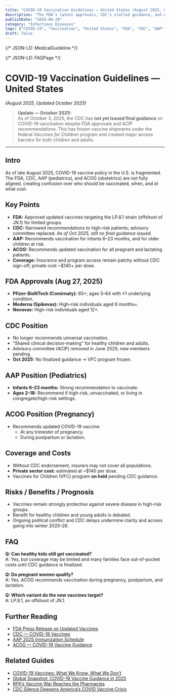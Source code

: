 ```yaml
---
title: "COVID-19 Vaccination Guidelines — United States (August 2025, Updated October 2025)"
description: "The FDA’s latest approvals, CDC’s stalled guidance, and AAP/ACOG recommendations on COVID-19 vaccination as of October 2025."
publishDate: "2025-08-28"
category: "Infectious Diseases"
tags: ["COVID-19", "Vaccination", "United States", "FDA", "CDC", "AAP", "ACOG"]
draft: false
---
```


{/* JSON-LD: MedicalGuideline */}
<script type="application/ld+json">
  {JSON.stringify({
    "@context": "https://schema.org",
    "@type": "MedicalGuideline",
    "name": "COVID-19 Vaccination Guidelines — United States",
    "datePublished": "2025-08-28",
    "dateModified": "2025-10-03",
    "guidelineDate": "2025-08-28",
    "description": "Current U.S. COVID-19 vaccination guidance, including FDA approvals, CDC delays, and recommendations from AAP and ACOG.",
    "recognizingAuthority": [
      { "@type": "Organization", "name": "U.S. Food and Drug Administration" },
      { "@type": "Organization", "name": "Centers for Disease Control and Prevention" },
      { "@type": "Organization", "name": "American Academy of Pediatrics" },
      { "@type": "Organization", "name": "American College of Obstetricians and Gynecologists" }
    ],
    "url": "https://patientguide.io/guides/us-covid-vaccine-guidelines-aug-2025",
    "inLanguage": "en",
    "isBasedOn": [
      "https://www.fda.gov/news-events/press-announcements",
      "https://www.cdc.gov/coronavirus/2019-ncov/vaccines/index.html",
      "https://www.aap.org/",
      "https://www.acog.org/clinical/covid-19"
    ]
  })}
</script>

{/* JSON-LD: FAQPage */}
<script type="application/ld+json">
  {JSON.stringify({
    "@context": "https://schema.org",
    "@type": "FAQPage",
    "mainEntity": [
      {
        "@type": "Question",
        "name": "Who is currently recommended to receive an updated COVID-19 vaccine in the U.S.?",
        "acceptedAnswer": { "@type": "Answer", "text": "FDA has authorized updated vaccines for high-risk groups; CDC has not finalized broad guidance as of October 2025. AAP recommends infants 6–23 months and selected older children; ACOG recommends vaccination in pregnancy and lactation." }
      },
      {
        "@type": "Question",
        "name": "Why are some shipments delayed and coverage inconsistent?",
        "acceptedAnswer": { "@type": "Answer", "text": "Without finalized CDC recommendations, insurers and federal programs like Vaccines for Children face barriers, creating patchy access and potential out-of-pocket costs." }
      },
      {
        "@type": "Question",
        "name": "Which variant do the 2025 updates target?",
        "acceptedAnswer": { "@type": "Answer", "text": "The 2025 formulation targets LP.8.1 (an offshoot of JN.1), per FDA filings." }
      },
      {
        "@type": "Question",
        "name": "Are pregnant patients recommended to receive the updated vaccine?",
        "acceptedAnswer": { "@type": "Answer", "text": "Yes. ACOG recommends vaccination during pregnancy, postpartum, and lactation." }
      },
      {
        "@type": "Question",
        "name": "Can healthy children still get vaccinated?",
        "acceptedAnswer": { "@type": "Answer", "text": "Yes, but coverage may be limited until CDC guidance is finalized; families may face private-pay costs in the interim." }
      }
    ]
  })}
</script>


# COVID-19 Vaccination Guidelines — United States  
*(August 2025, Updated October 2025)*

> **Update — October 2025:**  
> As of October 3, 2025, the CDC has **not yet issued final guidance** on COVID-19 vaccination despite FDA approvals and ACIP recommendations. This has frozen vaccine shipments under the federal *Vaccines for Children* program and created major access barriers for both children and adults.  

---

## Intro
As of late August 2025, COVID-19 vaccine policy in the U.S. is fragmented.  
The FDA, CDC, AAP (pediatrics), and ACOG (obstetrics) are not fully aligned, creating confusion over who should be vaccinated, when, and at what cost.  

## Key Points
- **FDA:** Approved updated vaccines targeting the LP.8.1 strain (offshoot of JN.1) for limited groups.  
- **CDC:** Narrowed recommendations to high-risk patients; advisory committee replaced. *As of Oct 2025, still no final guidance issued.*  
- **AAP:** Recommends vaccination for infants 6–23 months, and for older children at risk.  
- **ACOG:** Recommends updated vaccination for all pregnant and lactating patients.  
- **Coverage:** Insurance and program access remain patchy without CDC sign-off; private cost ~$140+ per dose.  

## FDA Approvals (Aug 27, 2025)
- **Pfizer-BioNTech (Comirnaty):** 65+; ages 5–64 with ≥1 underlying condition.  
- **Moderna (Spikevax):** High-risk individuals aged 6 months+.  
- **Novavax:** High-risk individuals aged 12+.  

## CDC Position
- No longer recommends universal vaccination.  
- “Shared clinical decision-making” for healthy children and adults.  
- Advisory committee (ACIP) removed in June 2025; new members pending.  
- **Oct 2025:** No finalized guidance → VFC program frozen.  

## AAP Position (Pediatrics)
- **Infants 6–23 months:** Strong recommendation to vaccinate.  
- **Ages 2–18:** Recommend if high-risk, unvaccinated, or living in congregate/high-risk settings.  

## ACOG Position (Pregnancy)
- Recommends updated COVID-19 vaccine:  
  - At any trimester of pregnancy.  
  - During postpartum or lactation.  

## Coverage and Costs
- Without CDC endorsement, insurers may not cover all populations.  
- **Private sector cost:** estimated at ~$140 per dose.  
- Vaccines for Children (VFC) program **on hold** pending CDC guidance.  

## Risks / Benefits / Prognosis
- Vaccines remain strongly protective against severe disease in high-risk groups.  
- Benefit for healthy children and young adults is debated.  
- Ongoing political conflict and CDC delays undermine clarity and access going into winter 2025–26.  

## FAQ
**Q: Can healthy kids still get vaccinated?**  
A: Yes, but coverage may be limited and many families face out-of-pocket costs until CDC guidance is finalized.  

**Q: Do pregnant women qualify?**  
A: Yes. ACOG recommends vaccination during pregnancy, postpartum, and lactation.  

**Q: Which variant do the new vaccines target?**  
A: LP.8.1, an offshoot of JN.1.  

## Further Reading
- [FDA Press Release on Updated Vaccines](https://www.fda.gov/news-events/press-announcements)  
- [CDC — COVID-19 Vaccines](https://www.cdc.gov/coronavirus/2019-ncov/vaccines/index.html)  
- [AAP 2025 Immunization Schedule](https://www.aap.org/)  
- [ACOG — COVID-19 Vaccine Guidance](https://www.acog.org/clinical/covid-19)  

## Related Guides
- [COVID-19 Vaccines: What We Know, What We Don’t](/guides/covid-19-vaccines)  
- [Global Snapshot: COVID-19 Vaccine Guidance in 2025](/posts/global-covid-vaccine-guidance-2025)  
- [RFK’s Vaccine War Reaches the Pharmacies](/posts/rfk-vaccine-war-cvs-hold)  
- [CDC Silence Deepens America’s COVID Vaccine Crisis](/posts/cdc-covid-vaccine-guidelines-paralysis)  
